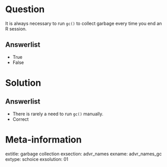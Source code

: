 Question
========

It is always necessary to run `gc()` to collect garbage every time you end an R session. 

Answerlist
----------
* True
* False


Solution
========

Answerlist
----------
* There is rarely a need to run `gc()` manually. 
* Correct

Meta-information
================
extitle: garbage collection
exsection: advr_names
exname: advr_names_gc
extype: schoice
exsolution: 01

